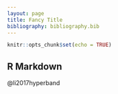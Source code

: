 ```yaml
---
layout: page
title: Fancy Title
bibliography: bibliography.bib
---
```


```r
knitr::opts_chunk$set(echo = TRUE)
```

## R Markdown

@li2017hyperband

